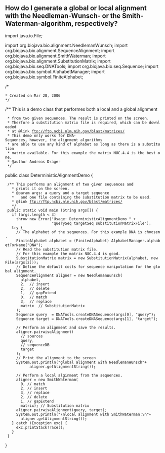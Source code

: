 == How do I generate a global or local alignment with the Needleman-Wunsch- or the Smith-Waterman-algorithm, respectively? ==

<java>
import java.io.File;

import org.biojava.bio.alignment.NeedlemanWunsch;
import org.biojava.bio.alignment.SequenceAlignment;
import org.biojava.bio.alignment.SmithWaterman;
import org.biojava.bio.alignment.SubstitutionMatrix;
import org.biojava.bio.seq.DNATools;
import org.biojava.bio.seq.Sequence;
import org.biojava.bio.symbol.AlphabetManager;
import org.biojava.bio.symbol.FiniteAlphabet;

/*
 * Created on Mar 28, 2006
 */

/** This is a demo class that performes both a local and a global alignment
  * from two given sequences. The result is printed on the screen. 
  * Therfore a substitution matrix file is required, which can be downloaded
  * at @link ftp://ftp.ncbi.nlm.nih.gov/blast/matrices/
  * This demo only works for DNA-Sequences, however, the alignment algorithms
  * are able to use any kind of alphabet as long as there is a substitution
  * matrix available. For this example the matrix NUC.4.4 is the best one.
  * @author Andreas Dr&auml;ger
  */
public class DeterministicAlignmentDemo {

  /** This performs an alignment of two given sequences and 
    * prints it on the screen.
    * @param args: a query and a target sequence 
    *   and one file containing the substitution matrix to be used.
    * @link ftp://ftp.ncbi.nlm.nih.gov/blast/matrices/
    */
  public static void main (String args[]) {
    if (args.length < 3)
	  throw new Error("Usage: DeterministicAlignmentDemo " +
	                  "querySeq targetSeq substitutionMatrixFile");
	try {
	  // The alphabet of the sequences. For this example DNA is choosen.
	  FiniteAlphabet alphabet = (FiniteAlphabet) AlphabetManager.alphabetForName("DNA");
	  // Read the substitution matrix file. 
	  // For this example the matrix NUC.4.4 is good.
	  SubstitutionMatrix matrix = new SubstitutionMatrix(alphabet, new File(args[2]));
	  // Define the default costs for sequence manipulation for the global alignment.
	  SequenceAlignment aligner = new NeedlemanWunsch( 
	    alphabet, 
		2,  // insert
		2,	// delete
		1,  // gapExtend
		0, 	// match
		3,	// replace
		matrix 	// SubstitutionMatrix
	  );
	  Sequence query  = DNATools.createDNASequence(args[0], "query");
	  Sequence target = DNATools.createDNASequence(args[1], "target");	  
	  // Perform an alignment and save the results.
	  aligner.pairwiseAlignment(
	    // sources
	    query, 
	    // sequenceDB
	    target
	  );
	  // Print the alignment to the screen
	  System.out.println("global alignment with NeedlemanWunsch"+
	  		aligner.getAlignmentString());	  
	  
	  // Perform a local alginment from the sequences.
	  aligner = new SmithWaterman(
	    0, // match
	  	2, // insert
		3, // replace 
		2, // delete
		1, // gapExtend
		matrix); // Substitution matrix
	  aligner.pairwiseAlignment(query, target);
	  System.out.println("\nlocal alignment with SmithWaterman:\n"+
	    aligner.getAlignmentString());
	} catch (Exception exc) {
	  exc.printStackTrace();
	}
  }
}
</java>